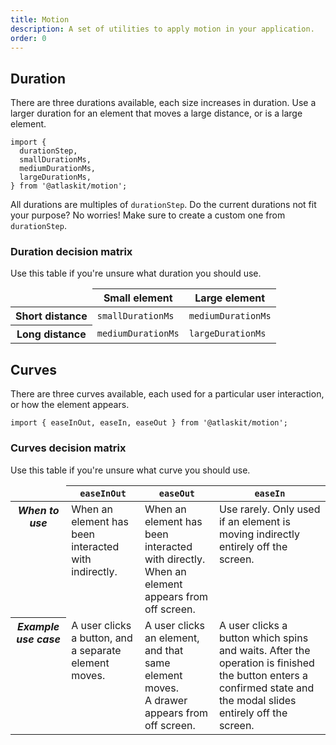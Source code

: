 ```yaml
---
title: Motion
description: A set of utilities to apply motion in your application.
order: 0
---
```


## Duration

There are three durations available, each size increases in duration. Use a larger duration for an
element that moves a large distance, or is a large element.

```
import {
  durationStep,
  smallDurationMs,
  mediumDurationMs,
  largeDurationMs,
} from '@atlaskit/motion';
```

All durations are multiples of `durationStep`. Do the current durations not fit your purpose? No
worries! Make sure to create a custom one from `durationStep`.

### Duration decision matrix

Use this table if you're unsure what duration you should use.

<table>
	<thead>
		<tr>
			<td></td>
			<th>Small element</th>
			<th>Large element</th>
		</tr>
	</thead>
	<tbody>
		<tr>
			<th scope="row">
				<strong>Short distance</strong>
			</th>
			<td>
				<code>smallDurationMs</code>
			</td>
			<td>
				<code>mediumDurationMs</code>
			</td>
		</tr>
		<tr>
			<th scope="row">
				<strong>Long distance</strong>
			</th>
			<td>
				<code>mediumDurationMs</code>
			</td>
			<td>
				<code>largeDurationMs</code>
			</td>
		</tr>
	</tbody>
</table>

## Curves

There are three curves available, each used for a particular user interaction, or how the element
appears.

```
import { easeInOut, easeIn, easeOut } from '@atlaskit/motion';
```

### Curves decision matrix

Use this table if you're unsure what curve you should use.

<table>
	<thead>
		<tr style="vertical-align: top;">
			<td></td>
			<th>
				<code>easeInOut</code>
			</th>
			<th>
				<code>easeOut</code>
			</th>
			<th>
				<code>easeIn</code>
			</th>
		</tr>
	</thead>
	<tbody>
		<tr style="vertical-align: top;">
			<th scope="row">
				<i>When to use</i>
			</th>
			<td>When an element has been interacted with indirectly.</td>
			<td>
				When an element has been interacted with directly. <br />
				When an element appears from off screen.
			</td>
			<td>Use rarely. Only used if an element is moving indirectly entirely off the screen.</td>
		</tr>
		<tr style="vertical-align: top;">
			<th scope="row">
				<i>Example use case</i>
			</th>
			<td>A user clicks a button, and a separate element moves.</td>
			<td>
				A user clicks an element, and that same element moves. <br />A drawer appears from off
				screen.
			</td>
			<td>
				A user clicks a button which spins and waits. After the operation is finished the button
				enters a confirmed state and the modal slides entirely off the screen.
			</td>
		</tr>
	</tbody>
</table>
